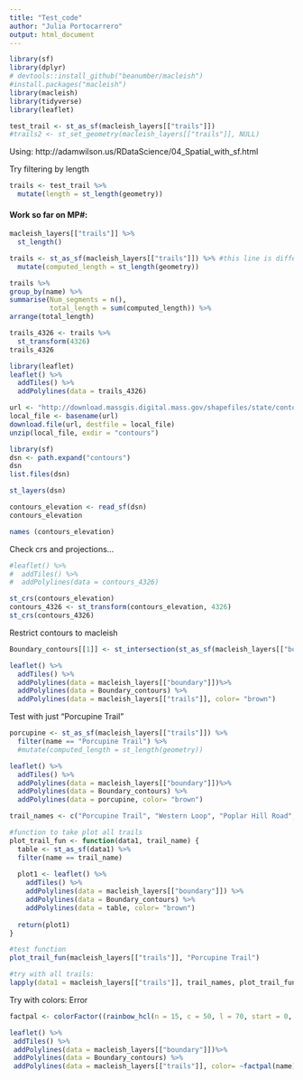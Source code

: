 ```yaml
---
title: "Test_code"
author: "Julia Portocarrero"
output: html_document
---
```

```r
library(sf)
library(dplyr)
# devtools::install_github("beanumber/macleish")
#install.packages("macleish")
library(macleish)
library(tidyverse)
library(leaflet)
```

```r
test_trail <- st_as_sf(macleish_layers[["trails"]])
#trails2 <- st_set_geometry(macleish_layers[["trails"]], NULL)
```

Using: http://adamwilson.us/RDataScience/04_Spatial_with_sf.html

Try filtering by length
```r
trails <- test_trail %>%
  mutate(length = st_length(geometry))
```

#### Work so far on MP#:

```r
macleish_layers[["trails"]] %>%
  st_length()
```

```r
trails <- st_as_sf(macleish_layers[["trails"]]) %>% #this line is different
  mutate(computed_length = st_length(geometry))
```
```r
trails %>% 
group_by(name) %>% 
summarise(Num_segments = n(), 
          total_length = sum(computed_length)) %>%
arrange(total_length)
```
```r
trails_4326 <- trails %>%
  st_transform(4326)
trails_4326
```
```r
library(leaflet)
leaflet() %>%
  addTiles() %>%
  addPolylines(data = trails_4326)
```
```r
url <- "http://download.massgis.digital.mass.gov/shapefiles/state/contours250k.zip"
local_file <- basename(url)
download.file(url, destfile = local_file)
unzip(local_file, exdir = "contours")
```
```r
library(sf)
dsn <- path.expand("contours")
dsn
list.files(dsn)
```
```r
st_layers(dsn)
```
```r
contours_elevation <- read_sf(dsn)
contours_elevation
```

```r
names (contours_elevation)
```

Check crs and projections...
```r
#leaflet() %>%
#  addTiles() %>%
#  addPolylines(data = contours_4326)

st_crs(contours_elevation)
contours_4326 <- st_transform(contours_elevation, 4326)
st_crs(contours_4326)
```

Restrict contours to macleish
```r
Boundary_contours[[1]] <- st_intersection(st_as_sf(macleish_layers[["boundary"]]), contours_4326)

leaflet() %>%
  addTiles() %>%
  addPolylines(data = macleish_layers[["boundary"]])%>%
  addPolylines(data = Boundary_contours) %>%
  addPolylines(data = macleish_layers[["trails"]], color= "brown")
```

Test with just "Porcupine Trail"
```r
porcupine <- st_as_sf(macleish_layers[["trails"]]) %>%
  filter(name == "Porcupine Trail") %>%
  #mutate(computed_length = st_length(geometry)) 

leaflet() %>%
  addTiles() %>%
  addPolylines(data = macleish_layers[["boundary"]])%>%
  addPolylines(data = Boundary_contours) %>%
  addPolylines(data = porcupine, color= "brown")

trail_names <- c("Porcupine Trail", "Western Loop", "Poplar Hill Road", "Vernal Pool Loop", "Eastern Loop", "entry trail", "Easy Out", "Snowmobile Trail", "Driveway")
```

```r
#function to take plot all trails
plot_trail_fun <- function(data1, trail_name) {
  table <- st_as_sf(data1) %>%
  filter(name == trail_name)
  
  plot1 <- leaflet() %>%
    addTiles() %>%
    addPolylines(data = macleish_layers[["boundary"]]) %>%
    addPolylines(data = Boundary_contours) %>%
    addPolylines(data = table, color= "brown")
  
  return(plot1)
}

#test function
plot_trail_fun(macleish_layers[["trails"]], "Porcupine Trail")

#try with all trails:
lapply(data1 = macleish_layers[["trails"]], trail_names, plot_trail_fun)

```



Try with colors: Error
```r
factpal <- colorFactor((rainbow_hcl(n = 15, c = 50, l = 70, start = 0, end = 360)), trails$name, TRUE)

leaflet() %>%
 addTiles() %>%
 addPolylines(data = macleish_layers[["boundary"]])%>%
 addPolylines(data = Boundary_contours) %>%
 addPolylines(data = macleish_layers[["trails"]], color= ~factpal(name))
```


